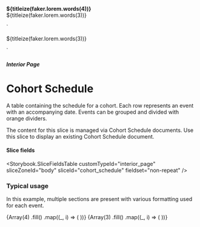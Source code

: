 


  <p>
    <strong>${titleize(faker.lorem.words(4))}</strong><br/>
    ${titleize(faker.lorem.words(3))}
  </p>
`

  <p>${titleize(faker.lorem.words(3))}</p>
`

<Meta
  title="Interior Pages/Cohort Schedule"
  component={InteriorPageBodyCohortSchedule}
/>

##### Interior Page

# Cohort Schedule

A table containing the schedule for a cohort. Each row represents an event with
an accompanying date. Events can be grouped and divided with orange dividers.

The content for this slice is managed via Cohort Schedule documents. Use this
slice to display an existing Cohort Schedule document.

#### Slice fields

<Storybook.SliceFieldsTable
  customTypeId="interior_page"
  sliceZoneId="body"
  sliceId="cohort_schedule"
  fieldset="non-repeat"
/>

### Typical usage

In this example, multiple sections are present with various formatting used for
each event.

<Canvas withSource="none">
  <Story name="Typical usage">
    <InteriorPageBodyCohortSchedule nextSharesBg={false}>
      <InteriorPageBodyCohortSchedule.Section
        descriptionHeading={titleize(faker.lorem.words(2))}
        datesHeading={titleize(faker.lorem.words(2))}
      >
        {Array(4)
          .fill()
          .map((_, i) => (
            <InteriorPageBodyCohortSchedule.Event
              descriptionHTML={descriptionHTML}
              dateHTML={dateHTML}
              index={i}
            />
          ))}
      </InteriorPageBodyCohortSchedule.Section>
      <InteriorPageBodyCohortSchedule.Section>
        {Array(3)
          .fill()
          .map((_, i) => (
            <InteriorPageBodyCohortSchedule.Event
              descriptionHTML={descriptionHTML}
              dateHTML={dateHTML}
              index={i}
            />
          ))}
      </InteriorPageBodyCohortSchedule.Section>
    </InteriorPageBodyCohortSchedule>
  </Story>
</Canvas>
